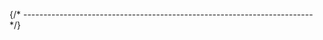 


{/* ------------------------------------------------------------------------ */}

<ManualInstallQuickTest
  appName="GNU Arm Embedded GCC"
  appLcName="arm-none-eabi-gcc"
  programName="arm-none-eabi-gcc"
  branding="arm-none-eabi-gcc (xPack GNU Arm Embedded GCC x86_64) "
/>
